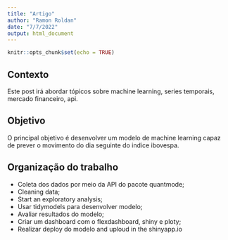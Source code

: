 ```yaml
---
title: "Artigo"
author: "Ramon Roldan"
date: "7/7/2022"
output: html_document
---
```


```r
knitr::opts_chunk$set(echo = TRUE)
```

## Contexto

Este post irá abordar tópicos sobre machine learning, series temporais, mercado financeiro, api.

## Objetivo

O principal objetivo é desenvolver um modelo de machine learning capaz de prever o movimento do dia seguinte do indice ibovespa.

## Organização do trabalho
* Coleta dos dados por meio da API do pacote quantmode;
* Cleaning data;
* Start an exploratory analysis;
* Usar tidymodels para desenvolver modelo;
* Avaliar resultados do modelo;
* Criar um dashboard com o flexdashboard, shiny e ploty;
* Realizar deploy do modelo and uploud in the shinyapp.io


